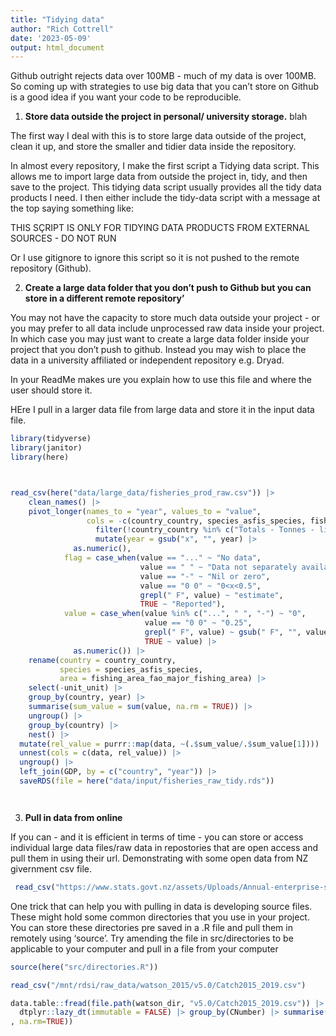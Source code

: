 ```yaml
---
title: "Tidying data"
author: "Rich Cottrell"
date: '2023-05-09'
output: html_document
---
```


Github outright rejects data over 100MB - much of my data is over 100MB. So coming up with strategies to use big data that you can't store on Github is a good idea if you want your code to be reproducible.

1)  **Store data outside the project in personal/ university storage.** blah

The first way I deal with this is to store large data outside of the project, clean it up, and store the smaller and tidier data inside the repository.

In almost every repository, I make the first script a Tidying data script. This allows me to import large data from outside the project in, tidy, and then save to the project. This tidying data script usually provides all the tidy data products I need. I then either include the tidy-data script with a message at the top saying something like:

####################################### THIS SÇRIPT IS ONLY FOR TIDYING DATA PRODUCTS FROM EXTERNAL SOURCES - DO NOT RUN

Or I use gitignore to ignore this script so it is not pushed to the remote repository (Github).

2)  **Create a large data folder that you don't push to Github but you can store in a different remote repository'**

You may not have the capacity to store much data outside your project - or you may prefer to all data include unprocessed raw data inside your project. In which case you may just want to create a large data folder inside your project that you don't push to github. Instead you may wish to place the data in a university affiliated or independent repository e.g. Dryad.

In your ReadMe makes ure you explain how to use this file and where the user should store it.

HEre I pull in a larger data file from large data and store it in the input data file.

```r
library(tidyverse)
library(janitor)
library(here)



read_csv(here("data/large_data/fisheries_prod_raw.csv")) |> 
    clean_names() |> 
    pivot_longer(names_to = "year", values_to = "value", 
                 cols = -c(country_country, species_asfis_species, fishing_area_fao_major_fishing_area, unit_unit)) |> 
                   filter(!country_country %in% c("Totals - Tonnes - live weight",   "Totals - Number" , "FAO. 2019. Fishery and Aquaculture Statistics. Global capture production 1950-2017 (FishstatJ). In: FAO Fisheries and Aquaculture Department [online]. Rome. Updated 2019. www.fao.org/fishery/statistics/software/fishstatj/en")) |> 
                   mutate(year = gsub("x", "", year) |>    
              as.numeric(),                   
            flag = case_when(value == "..." ~ "No data",                      
                             value == " " ~ "Data not separately available",
                             value == "-" ~ "Nil or zero",                 
                             value == "0 0" ~ "0<x<0.5",
                             grepl(" F", value) ~ "estimate",
                             TRUE ~ "Reported"),                          
            value = case_when(value %in% c("...", " ", "-") ~ "0",        
                              value == "0 0" ~ "0.25",                    
                              grepl(" F", value) ~ gsub(" F", "", value), 
                              TRUE ~ value) |>                         
              as.numeric()) |> 
    rename(country = country_country,
           species = species_asfis_species,
           area = fishing_area_fao_major_fishing_area) |> 
    select(-unit_unit) |> 
    group_by(country, year) |> 
    summarise(sum_value = sum(value, na.rm = TRUE)) |> 
    ungroup() |> 
    group_by(country) |> 
    nest() |> 
  mutate(rel_value = purrr::map(data, ~(.$sum_value/.$sum_value[1]))) |> 
  unnest(cols = c(data, rel_value)) |> 
  ungroup() |> 
  left_join(GDP, by = c("country", "year")) |> 
  saveRDS(file = here("data/input/fisheries_raw_tidy.rds"))




```

3)  **Pull in data from online**

If you can - and it is efficient in terms of time - you can store or access individual large data files/raw data in repostories that are open access and pull them in using their url. Demonstrating with some open data from NZ givernment csv file.

```r

 read_csv("https://www.stats.govt.nz/assets/Uploads/Annual-enterprise-survey/Annual-enterprise-survey-2017-financial-year-provisional/Download-data/annual-enterprise-survey-2017-financial-year-provisional-csv.csv")

```


One trick that can help you with pulling in data is developing source files. These might hold some common directories that you use in your project. You can store these directories pre saved in a .R file and pull them in remotely using 'source'. Try amending the file in src/directories to be applicable to your computer and pull in a file from your computer

```r
source(here("src/directories.R"))

read_csv("/mnt/rdsi/raw_data/watson_2015/v5.0/Catch2015_2019.csv")

data.table::fread(file.path(watson_dir, "v5.0/Catch2015_2019.csv")) |> 
  dtplyr::lazy_dt(immutable = FALSE) |> group_by(CNumber) |> summarise(v = sum(ReportedIND
, na.rm=TRUE))




```




